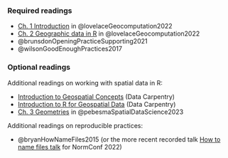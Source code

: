 ### Required readings

-   [Ch. 1 Introduction](https://r.geocompx.org/intro) in @lovelaceGeocomputation2022
-   [Ch. 2 Geographic data in R](https://r.geocompx.org/spatial-class) in @lovelaceGeocomputation2022
-   @brunsdonOpeningPracticeSupporting2021
-   @wilsonGoodEnoughPractices2017

### Optional readings

Additional readings on working with spatial data in R:

-   [Introduction to Geospatial Concepts](https://datacarpentry.org/organization-geospatial/index.html) (Data Carpentry)
-   [Introduction to R for Geospatial Data](https://datacarpentry.org/r-intro-geospatial/) (Data Carpentry)
-   [Ch. 3 Geometries](https://r-spatial.org/book/03-Geometries.html) in @pebesmaSpatialDataScience2023

Additional readings on reproducible practices:

-   @bryanHowNameFiles2015 (or the more recent recorded talk [How to name files talk](https://www.youtube.com/watch?v=ES1LTlnpLMk) for NormConf 2022)
